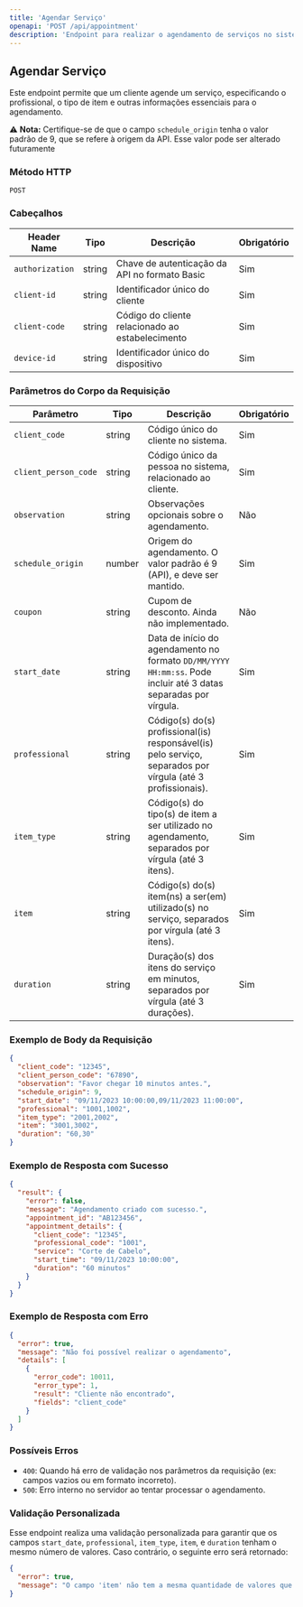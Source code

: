 ```yaml
---
title: 'Agendar Serviço'
openapi: 'POST /api/appointment'
description: 'Endpoint para realizar o agendamento de serviços no sistema.'
---
```


## Agendar Serviço

Este endpoint permite que um cliente agende um serviço, especificando o profissional, o tipo de item e outras informações essenciais para o agendamento.

⚠️ **Nota:** Certifique-se de que o campo `schedule_origin` tenha o valor padrão de 9, que se refere à origem da API. Esse valor pode ser alterado futuramente

### Método HTTP

`POST`

### Cabeçalhos

| Header Name       | Tipo    | Descrição                                             | Obrigatório |
|-------------------|---------|-------------------------------------------------------|-------------|
| `authorization`   | string  | Chave de autenticação da API no formato Basic          | Sim         |
| `client-id`       | string  | Identificador único do cliente                         | Sim         |
| `client-code`     | string  | Código do cliente relacionado ao estabelecimento       | Sim         |
| `device-id`       | string  | Identificador único do dispositivo                     | Sim         |

### Parâmetros do Corpo da Requisição

| Parâmetro             | Tipo    | Descrição                                                                                                  | Obrigatório |
|-----------------------|---------|------------------------------------------------------------------------------------------------------------|-------------|
| `client_code`         | string  | Código único do cliente no sistema.                                                                        | Sim         |
| `client_person_code`  | string  | Código único da pessoa no sistema, relacionado ao cliente.                                                  | Sim         |
| `observation`         | string  | Observações opcionais sobre o agendamento.                                                                  | Não         |
| `schedule_origin`     | number  | Origem do agendamento. O valor padrão é 9 (API), e deve ser mantido.                                        | Sim         |
| `coupon`              | string  | Cupom de desconto. Ainda não implementado.                                                                  | Não         |
| `start_date`          | string  | Data de início do agendamento no formato `DD/MM/YYYY HH:mm:ss`. Pode incluir até 3 datas separadas por vírgula. | Sim         |
| `professional`        | string  | Código(s) do(s) profissional(is) responsável(is) pelo serviço, separados por vírgula (até 3 profissionais).  | Sim         |
| `item_type`           | string  | Código(s) do tipo(s) de item a ser utilizado no agendamento, separados por vírgula (até 3 itens).            | Sim         |
| `item`                | string  | Código(s) do(s) item(ns) a ser(em) utilizado(s) no serviço, separados por vírgula (até 3 itens).            | Sim         |
| `duration`            | string  | Duração(s) dos itens do serviço em minutos, separados por vírgula (até 3 durações).                        | Sim         |

### Exemplo de Body da Requisição

```json
{
  "client_code": "12345",
  "client_person_code": "67890",
  "observation": "Favor chegar 10 minutos antes.",
  "schedule_origin": 9,
  "start_date": "09/11/2023 10:00:00,09/11/2023 11:00:00",
  "professional": "1001,1002",
  "item_type": "2001,2002",
  "item": "3001,3002",
  "duration": "60,30"
}
```

### Exemplo de Resposta com Sucesso

```json
{
  "result": {
    "error": false,
    "message": "Agendamento criado com sucesso.",
    "appointment_id": "AB123456",
    "appointment_details": {
      "client_code": "12345",
      "professional_code": "1001",
      "service": "Corte de Cabelo",
      "start_time": "09/11/2023 10:00:00",
      "duration": "60 minutos"
    }
  }
}
```

### Exemplo de Resposta com Erro

```json
{
  "error": true,
  "message": "Não foi possível realizar o agendamento",
  "details": [
    {
      "error_code": 10011,
      "error_type": 1,
      "result": "Cliente não encontrado",
      "fields": "client_code"
    }
  ]
}
```

### Possíveis Erros

- `400`: Quando há erro de validação nos parâmetros da requisição (ex: campos vazios ou em formato incorreto).
- `500`: Erro interno no servidor ao tentar processar o agendamento.

### Validação Personalizada

Esse endpoint realiza uma validação personalizada para garantir que os campos `start_date`, `professional`, `item_type`, `item`, e `duration` tenham o mesmo número de valores. Caso contrário, o seguinte erro será retornado:

```json
{
  "error": true,
  "message": "O campo 'item' não tem a mesma quantidade de valores que os outros campos."
}
```

